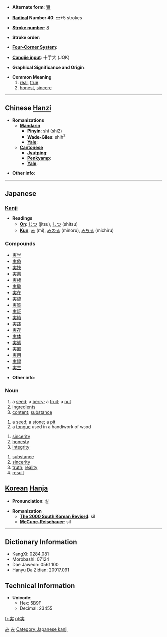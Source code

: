 * '''Alternate form''': [[實]]

* '''[[Wiktionary:Chinese radical index| Radical]] Number 40''': [[Wiktionary:Chinese radical index 宀|宀]]+5 strokes

* '''[[Wiktionary:Chinese total strokes index|Stroke number]]''': [[Wiktionary:Chinese total strokes index 8|8]]

* '''Stroke order''': 

* '''[[Wiktionary:Chinese four corner index|Four-Corner System]]''': 

* '''[[Wiktionary:Chinese Cangjie index|Cangjie input]]''': 十手大 (JQK)

* '''Graphical Significance and Origin''': 

* '''Common Meaning'''
*# [[real]], [[true]]
*# [[honest]], [[sincere]]


----

== Chinese [[Hanzi]] ==

* '''Romanizations'''
** '''[[Mandarin]]'''
*** '''[[Pinyin]]''': shí (shi2)
*** '''[[Wade-Giles]]''': shih<sup>2</sup>
*** '''[[Yale]]''': 
** '''[[Cantonese]]'''
*** '''[[Jyutping]]''':
*** '''[[Penkyamp]]''': 
*** '''[[Yale]]''': 

* '''Other info''': 

----

== Japanese ==
[[Category:1000_Japanese_basic_words|み]]
[[Category:Japanese language|み]]
=== [[Kanji]] ===
* '''Readings'''
** '''[[On]]''': [[じつ]] (jitsu), [[しつ]] (shitsu)
** '''[[Kun]]''': [[み]] (mi), [[みのる]] (minoru), [[みちる]] (michiru)

===Compounds===
*[[実学]]
*[[実偽]]
*[[実技]]
*[[実業]]
*[[実権]]
*[[実験]]
*[[実在]]
*[[実施]]
*[[実質]]
*[[実証]]
*[[実績]]
*[[実践]]
*[[実存]]
*[[実体]]
*[[実態]]
*[[実直]]
*[[実用]]
*[[実録]]
*[[実生]]

* '''Other info''':  

=== Noun ===
{{janoun|み|mi}}
# a [[seed]]; a [[berry]]; a [[fruit]]; a [[nut]]
# [[ingredients]]
# [[content]]; [[substance]]
{{janoun|さね|sane}}
# a [[seed]]; a [[stone]]; a [[pit]]
# a [[tongue]] used in a handiwork of wood
{{janoun|まこと|makoto}}
# [[sincerity]]
# [[honesty]]
# [[integrity]]
{{janoun|じつ|jitsu}}
# [[substance]]
# [[sincerity]]
# [[truth]]; [[reality]]
# [[result]]

== [[Korean]] [[Hanja]] ==

* '''Pronunciation''': 실

* '''Romanization'''
** '''[[The 2000 South Korean Revised Romanization|The 2000 South Korean Revised]]''': sil
** '''[[McCune-Reischauer]]''': sil

----

== Dictionary Information ==

* KangXi: 0284.081
* Morobashi: 07124
* Dae Jaweon: 0561.100
* Hanyu Da Zidian: 20917.091

== Technical Information ==

* '''Unicode''':
** Hex: 5B9F
** Decimal: 23455

[[Category:Japanese kanji]]

[[fr:実]]
[[pl:実]]